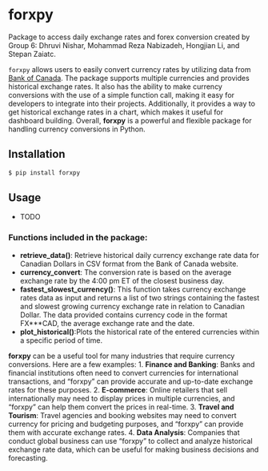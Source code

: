 # forxpy

Package to access daily exchange rates and forex conversion created by Group 6: Dhruvi Nishar, Mohammad Reza Nabizadeh, Hongjian Li, and Stepan Zaiatc.

`forxpy` allows users to easily convert currency rates by utilizing data from [Bank of Canada](https://www.bankofcanada.ca/rates/exchange/daily-exchange-rates/). The package supports multiple currencies and provides historical exchange rates. It also has the ability to make currency conversions with the use of a simple function call, making it easy for developers to integrate into their projects. Additionally, it provides a way to get historical exchange rates in a chart, which makes it useful for dashboard building. Overall, **forxpy** is a powerful and flexible package for handling currency conversions in Python.

## Installation

```bash
$ pip install forxpy
```

## Usage

- TODO

### Functions included in the package:

- **retrieve_data()**: Retrieve historical daily currency exchange rate data for Canadian Dollars in CSV format from the Bank of Canada website.
- **currency_convert**: The conversion rate is based on the average exchange rate by the 4:00 pm ET of the closest business day.
- **fastest_slowest_currency()**: This function takes currency exchange rates data as input and returns a  list of two strings containing the fastest and slowest growing currency exchange rate in relation to Canadian Dollar. The data provided contains currency code in the format FX***CAD, the average exchange rate and the date.
- **plot_historical()**:Plots the historical rate of the entered currencies within a specific period of time.

**forxpy** can be a useful tool for many industries that require currency conversions. Here are a few examples:
1. **Finance and Banking**: Banks and financial institutions often need to convert currencies for international transactions, and "forxpy" can provide accurate and up-to-date exchange rates for these purposes.
2. **E-commerce**: Online retailers that sell internationally may need to display prices in multiple currencies, and "forxpy" can help them convert the prices in real-time.
3. **Travel and Tourism**: Travel agencies and booking websites may need to convert currency for pricing and budgeting purposes, and "forxpy" can provide them with accurate exchange rates.
4. **Data Analysis**: Companies that conduct global business can use "forxpy" to collect and analyze historical exchange rate data, which can be useful for making business decisions and forecasting.
